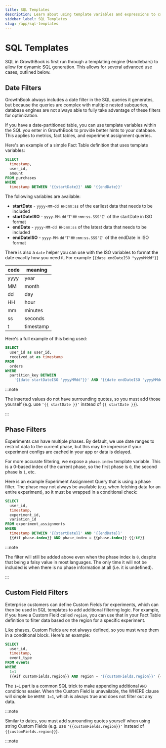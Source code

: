 ```yaml
---
title: SQL Templates
description: Learn about using template variables and expressions to create dynamic SQL queries in GrowthBook
sidebar_label: SQL Templates
slug: /app/sql-templates
---
```


# SQL Templates

SQL in GrowthBook is first run through a templating engine (Handlebars) to allow for dynamic SQL generation. This allows for several advanced use cases, outlined below.

## Date Filters

GrowthBook always includes a date filter in the SQL queries it generates, but because the queries are complex with multiple nested subqueries, database engines are not always able to fully take advantage of these filters for optimization.

If you have a date-partitioned table, you can use template variables within the SQL you enter in GrowthBook to provide better hints to your database. This applies to metrics, fact tables, and experiment assignment queries.

Here's an example of a simple Fact Table definition that uses template variables:

```sql
SELECT
  timestamp,
  user_id,
  amount
FROM purchases
WHERE
  timestamp BETWEEN '{{startDate}}' AND '{{endDate}}'
```

The following variables are available:

- **startDate** - `yyyy-MM-dd HH:mm:ss` of the earliest data that needs to be included
- **startDateISO** - `yyyy-MM-dd'T'HH:mm:ss.SSS'Z'` of the startDate in ISO format
- **endDate** - `yyyy-MM-dd HH:mm:ss` of the latest data that needs to be included
- **endDateISO** - `yyyy-MM-dd'T'HH:mm:ss.SSS'Z'` of the endDate in ISO format

There is also a `date` helper you can use with the ISO variables to format the date exactly how you need it. For example `{{date endDateISO "yyyyMMdd"}}`

| code | meaning   |
| ---- | --------- |
| yyyy | year      |
| MM   | month     |
| dd   | day       |
| HH   | hour      |
| mm   | minutes   |
| ss   | seconds   |
| t    | timestamp |

Here's a full example of this being used:

```sql
SELECT
  user_id as user_id,
  received_at as timestamp
FROM
  orders
WHERE
  partition_key BETWEEN
    '{{date startDateISO "yyyyMMdd"}}' AND '{{date endDateISO "yyyyMMdd"}}'
```

:::note

The inserted values do not have surrounding quotes, so you must add those yourself (e.g. use `'{{ startDate }}'` instead of `{{ startDate }}`).

:::

## Phase Filters

Experiments can have multiple phases. By default, we use date ranges to restrict data to the current phase, but this may be imprecise if your experiment configs are cached in your app or data is delayed.

For more accurate filtering, we expose a `phase.index` template variable. This is a 0-based index of the current phase, so the first phase is `0`, the second phase is `1`, etc.

Here is an example Experiment Assignment Query that is using a phase filter. The phase may not always be available (e.g. when fetching data for an entire experiment), so it must be wrapped in a conditional check:

```sql
SELECT
  user_id,
  timestamp,
  experiment_id,
  variation_id
FROM experiment_assignments
WHERE
  timestamp BETWEEN '{{startDate}}' AND '{{endDate}}'
  {{#if phase.index}} AND phase_index = {{phase.index}} {{/if}}
```

:::note

The filter will still be added above even when the phase index is `0`, despite that being a falsy value in most languages. The only time it will not be included is when there is no phase information at all (i.e. it is undefined).

:::

## Custom Field Filters

Enterprise customers can define Custom Fields for experiments, which can then be used in SQL templates to add additional filtering logic. For example, if you have a Custom Field called `region`, you can use that in your Fact Table definition to filter data based on the region for a specific experiment.

Like phases, Custom Fields are not always defined, so you must wrap them in a conditional block. Here's an example:

```sql
SELECT
  user_id,
  timestamp,
  event_type
FROM events
WHERE
  1=1
  {{#if customFields.region}} AND region = '{{customFields.region}}' {{/if}}
```

The `1=1` part is a common SQL trick to make appending additional `AND` conditions easier. When the Custom Field is unavailable, the WHERE clause will simple be `WHERE 1=1`, which is always true and does not filter out any data.

:::note

Similar to dates, you must add surrounding quotes yourself when using string Custom Fields (e.g. use `'{{customFields.region}}'` instead of `{{customFields.region}}`).

:::note
